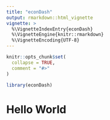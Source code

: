 ```yaml
---
title: "econDash"
output: rmarkdown::html_vignette
vignette: >
  %\VignetteIndexEntry{econDash}
  %\VignetteEngine{knitr::rmarkdown}
  %\VignetteEncoding{UTF-8}
---
```


```r
knitr::opts_chunk$set(
  collapse = TRUE,
  comment = "#>"
)
```

```r
library(econDash)
```
# Hello World
